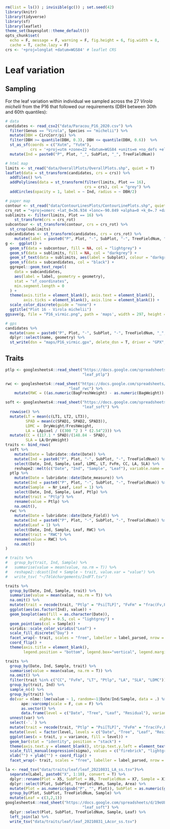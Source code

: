 ```r
rm(list = ls()) ; invisible(gc()) ; set.seed(42)
library(knitr)
library(tidyverse)
library(sf)
library(leaflet)
theme_set(bayesplot::theme_default())
opts_chunk$set(
  echo = F, message = F, warning = F, fig.height = 6, fig.width = 8,
  cache = T, cache.lazy = F)
crs <- '+proj=longlat +datum=WGS84' # leaflet CRS
```

# Leaf variation

## Sampling

For the leaf variation within individual we sampled across the 27 *Virola michelii* from the P16 that followed our requirements (DBH between 30th and 60th quantiles):

```r
# data
candidates <- read_csv2("data/Paracou_P16_2020.csv") %>%
  filter(Genus == "Virola", Species == "michelii") %>% 
  mutate(DBH = CircCorr/pi) %>% 
  filter(DBH >= quantile(DBH, 0.3), DBH <= quantile(DBH, 0.6))  %>% 
  st_as_sf(coords = c("Xutm", "Yutm"),
           crs = '+proj=utm +zone=22 +datum=WGS84 +units=m +no_defs +ellps=WGS84 +towgs84=0,0,0') %>% 
  mutate(Ind = paste0("P", Plot, "_", SubPlot, "_", TreeFieldNum))

# html map
limits <- st_read("data/OverallPlots/OverallPlots.shp", quiet = T)
leaflet(data = st_transform(candidates, crs = crs)) %>%
  addTiles() %>% 
  addPolylines(data = st_transform(filter(limits, Plot == 16),
                                   crs = crs), col = "grey") %>%
  addCircles(opacity = 1, label = ~ Ind, radius = ~ DBH/2) 

# paper map 
contour <- st_read("data/ContourLinesPlots/ContourLinePlots.shp", quiet = T)
crs_rot = "+proj=omerc +lat_0=36.934 +lonc=-90.849 +alpha=0 +k_0=.7 +datum=WGS84 +units=m +no_defs +gamma=20"
sublimits <- filter(limits, Plot == 16) %>% 
    st_transform(crs = crs_rot)
subcontour <- st_transform(contour, crs = crs_rot) %>% 
  st_crop(sublimits)
subcandidates <- st_transform(candidates, crs = crs_rot) %>% 
    mutate(label = paste0("P", Plot, "-", SubPlot, "-", TreeFieldNum, "_", substr(Genus, 1, 3), substr(Species, 1, 3), "_", round(DBH)))
g <-  ggplot() +
  geom_sf(data = subcontour, fill = NA, col = "lightgrey") +
  geom_sf(data = sublimits, fill = NA, col = "darkgrey") +
  geom_sf_text(data = sublimits, aes(label = Subplot), colour = "darkgrey") +
  geom_sf(data = subcandidates, col = "black") +
  ggrepel::geom_text_repel(
    data = subcandidates,
    aes(label = label, geometry = geometry),
    stat = "sf_coordinates",
    min.segment.length = 0
  ) +
  theme(axis.title = element_blank(), axis.text = element_blank(), 
        axis.ticks = element_blank(), axis.line = element_blank()) +
  scale_color_discrete(guide = "none") +
  ggtitle("Plot 16 - Virola michelii")
ggsave(g, file = "P16_virmic.png", path = 'maps', width = 297, height = 420, unit = 'mm', dpi = 300, bg = "white")

# gps
candidates %>%
  mutate(name = paste0("P", Plot, "-", SubPlot, "-", TreeFieldNum, "_", substr(Genus, 1, 3), substr(Species, 1, 3), "_", round(DBH))) %>% 
  dplyr::select(name, geometry) %>%
  st_write(dsn = "maps/P16_virmic.gpx", delete_dsn = T, driver = "GPX", layer = "waypoints")
```




## Traits

```r
ptlp <- googlesheets4::read_sheet("https://docs.google.com/spreadsheets/d/19eULgGa02RS6hwn2ngeEu4akF2YdaQGHS5xSac2hIYI/edit?usp=sharing",
                                  "leaf_ptlp")

rwc <- googlesheets4::read_sheet("https://docs.google.com/spreadsheets/d/19eULgGa02RS6hwn2ngeEu4akF2YdaQGHS5xSac2hIYI/edit?usp=sharing",
                            "leaf_rwc") %>% 
    mutate(RWC = ((as.numeric(BagFreshWeight) - as.numeric(BagWeight))-DryWeight)/(SaturatedWeight-DryWeight))

soft <- googlesheets4::read_sheet("https://docs.google.com/spreadsheets/d/19eULgGa02RS6hwn2ngeEu4akF2YdaQGHS5xSac2hIYI/edit?usp=sharing",
                                  "leaf_soft") %>% 
  rowwise() %>% 
  mutate(LT = mean(c(LT1, LT2, LT3)), 
         SPAD = mean(c(SPAD1, SPAD2, SPAD3)), 
         LDMC =  DryWeight/FreshWeight,
         LA = LApixel / ((300 ^2 ) * (2.54^2))) %>% 
  mutate(CC = (117.1 * SPAD)/(148.84 - SPAD),
         SLA = LA/DryWeight)
traits <- bind_rows(
  soft %>% 
    mutate(Date = lubridate::date(Date)) %>% 
    mutate(Ind = paste0("P", Plot, "-", SubPlot, "-", TreeFieldNum)) %>% 
    select(Date, Ind, Sample, Leaf, LDMC, LT, FvFm, CC, LA, SLA) %>% 
    reshape2::melt(c("Date", "Ind", "Sample", "Leaf"), variable.name = "trait"),
  ptlp %>% 
    mutate(Date = lubridate::date(Date_measure)) %>% 
    mutate(Ind = paste0("P", Plot, "-", SubPlot, "-", TreeFieldNum)) %>% 
    mutate(Sample  = Nr_Leaf, Leaf = 1) %>% 
    select(Date, Ind, Sample, Leaf, Ptlp) %>% 
    mutate(trait = "Ptlp") %>% 
    rename(value = Ptlp) %>% 
    na.omit(),
  rwc %>% 
    mutate(Date = lubridate::date(Date_Field)) %>% 
    mutate(Ind = paste0("P", Plot, "-", SubPlot, "-", TreeFieldNum)) %>% 
    mutate(Leaf = 1) %>% 
    select(Date, Ind, Sample, Leaf, RWC) %>% 
    mutate(trait = "RWC") %>% 
    rename(value = RWC) %>% 
    na.omit()
)

# traits %>%
#   group_by(trait, Ind, Sample) %>% 
#   summarise(value = mean(value, na.rm = T)) %>% 
#   reshape2::dcast(Ind + Sample ~ trait, value.var = "value") %>% 
#   write_tsv( "~/Téléchargements/IndFT.tsv")
```

```r
traits %>% 
  group_by(Date, Ind, Sample, trait) %>% 
  summarise(value = mean(value, na.rm = T)) %>% 
  na.omit() %>% 
  mutate(trait = recode(trait, "Ptlp" = "Psi[TLP]", "FvFm" = "frac(Fv,Fm)")) %>% 
  ggplot(aes(as.factor(Ind), value)) +
  geom_boxplot(aes(fill = as.character(Date)),
               alpha = 0.5, col = "lightgrey") +
  geom_point(aes(col = Sample)) +
  viridis::scale_color_viridis("Leaf") +
  scale_fill_discrete("Day") +
  facet_wrap(~ trait, scales = "free", labeller = label_parsed, nrow = 2) +
  coord_flip() +
  theme(axis.title = element_blank(), 
        legend.position = "bottom", legend.box="vertical", legend.margin=margin())
```

```r
traits %>% 
  group_by(Date, Ind, Sample, trait) %>% 
  summarise(value = mean(value, na.rm = T)) %>% 
  na.omit() %>% 
  filter(trait %in% c("CC", "FvFm", "LT", "Ptlp", "LA", "SLA", "LDMC")) %>% 
  group_by(trait, Ind) %>% 
  sample_n(4) %>% 
  group_by(trait) %>% 
  do(var = nlme::lme(value ~ 1, random=~1|Date/Ind/Sample, data = .) %>% 
       ape::varcomp(scale = F, cum = F) %>% 
       as.vector() %>% 
       data.frame(level = c("Date", "Tree", "Leaf", "Residual"), variance = as.vector(.))) %>% 
  unnest(var) %>% 
  select(-`.`) %>% 
  mutate(trait = recode(trait, "Ptlp" = "Psi[TLP]", "FvFm" = "frac(Fv,Fm)")) %>% 
  mutate(level = factor(level, levels = c("Date", "Tree", "Leaf", "Residual"))) %>% 
  ggplot(aes(x = trait, y = variance, fill = level)) +
  geom_bar(stat = "identity", position = "stack") +
  theme(axis.text.y = element_blank(), strip.text.y.left = element_text(angle = 0)) +
  scale_fill_manual(expression(sigma), values = c("firebrick", "lightgreen", "lightblue", "grey")) +
  xlab("") + ylab("") + coord_flip() +
  facet_wrap(~ trait, scales = "free", labeller = label_parsed, nrow = 7, strip.position = "left")
```

```r
la <- read_tsv("data/traits/leaf/leaf_20210831_LA_ss.tsv")%>% 
  separate(Label, paste0("X", 1:10), convert = T) %>% 
  dplyr::rename(Plot = X5, SubPlot = X6, TreeFieldNum = X7, Sample = X10) %>% 
  dplyr::select(Plot, SubPlot, TreeFieldNum, Sample, Area) %>% 
  mutate(Plot = as.numeric(gsub("P", "", Plot)), SubPlot = as.numeric(gsub("C", "", SubPlot))) %>% 
  group_by(Plot, SubPlot, TreeFieldNum, Sample) %>% 
  mutate(Leaf = c(3,2,1))
googlesheets4::read_sheet("https://docs.google.com/spreadsheets/d/19eULgGa02RS6hwn2ngeEu4akF2YdaQGHS5xSac2hIYI/edit?usp=sharing",
                                  "leaf_soft") %>% 
  dplyr::select(Plot, SubPlot, TreeFieldNum, Sample, Leaf) %>% 
  left_join(la) %>% 
  write_tsv("data/traits/leaf/leaf_20210831_LAcor_ss.tsv")
```
